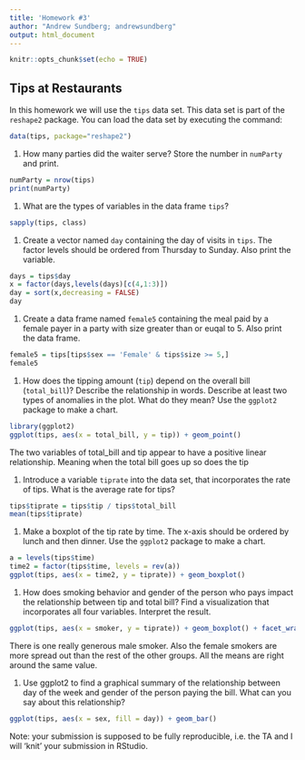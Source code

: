 ```yaml
---
title: 'Homework #3'
author: "Andrew Sundberg; andrewsundberg"
output: html_document
---
```


```r
knitr::opts_chunk$set(echo = TRUE)
```

## Tips at Restaurants

In this homework we will use the `tips` data set. This data set is part of the `reshape2` package. You can load the data set by executing the command:
```r
data(tips, package="reshape2")
```


1.  How many parties did the waiter serve? Store the number in `numParty` and print. 
```r
numParty = nrow(tips)
print(numParty)
```


1. What are the types of variables in the data frame `tips`? 
```r
sapply(tips, class)
```

1. Create a vector named `day` containing the day of visits in `tips`. The factor levels should be ordered from Thursday to Sunday. Also print the variable.
```r
days = tips$day
x = factor(days,levels(days)[c(4,1:3)])
day = sort(x,decreasing = FALSE)
day
```

1. Create a data frame named `female5` containing the meal paid by a female payer in a  party with size greater than or euqal to 5. Also print the data frame.
```r
female5 = tips[tips$sex == 'Female' & tips$size >= 5,]
female5
```

1. How does the tipping amount (`tip`) depend on the overall bill (`total_bill`)? Describe the relationship in words. Describe at least two types of anomalies in the plot. What do they mean? Use the `ggplot2` package to make a chart.
```r
library(ggplot2)
ggplot(tips, aes(x = total_bill, y = tip)) + geom_point()
```

The two variables of total_bill and tip appear to have a positive linear relationship.  Meaning when the total bill goes up so does the tip


1. Introduce a variable `tiprate` into the data set, that incorporates the rate of tips. What is the average rate for tips?
```r
tips$tiprate = tips$tip / tips$total_bill
mean(tips$tiprate)
```

1. Make a boxplot of the tip rate by time. The x-axis should be ordered by lunch and then dinner. Use the `ggplot2` package to make a chart.
```r
a = levels(tips$time)
time2 = factor(tips$time, levels = rev(a))
ggplot(tips, aes(x = time2, y = tiprate)) + geom_boxplot()
```

1. How does smoking behavior and gender of the person who pays impact the  relationship between tip and total bill? Find a visualization that incorporates all four variables. Interpret the result.
```r
ggplot(tips, aes(x = smoker, y = tiprate)) + geom_boxplot() + facet_wrap(~sex)
```
There is one really generous male smoker. Also the female smokers are more spread out than the rest of the other groups.  All the means are right around the same value.

1. Use ggplot2 to find a graphical summary of the relationship between day of the week and gender of the person paying the bill. What can you say about this relationship?
```r
ggplot(tips, aes(x = sex, fill = day)) + geom_bar()
```


Note: your submission is supposed to be fully reproducible, i.e. the TA and I will 'knit' your submission in RStudio. 

